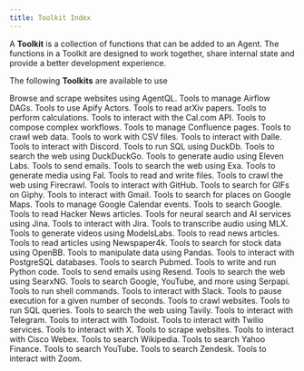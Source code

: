 ```yaml
---
title: Toolkit Index
---
```


A **Toolkit** is a collection of functions that can be added to an Agent. The functions in a Toolkit are designed to work together, share internal state and provide a better development experience.

The following **Toolkits** are available to use

<CardGroup cols={3}>
  <Card
    title="AgentQL"
    icon="magnifying-glass"
    iconType="duotone"
    href="/tools/toolkits/agentql"
  >
    Browse and scrape websites using AgentQL.
  </Card>
  <Card
    title="Airflow"
    icon="wind"
    iconType="duotone"
    href="/tools/toolkits/airflow"
  >
    Tools to manage Airflow DAGs.
  </Card>
  <Card
    title="Apify"
    icon="gear"
    iconType="duotone"
    href="/tools/toolkits/apify"
  >
    Tools to use Apify Actors.
  </Card>
  <Card
    title="Arxiv"
    icon="book"
    iconType="duotone"
    href="/tools/toolkits/arxiv"
  >
    Tools to read arXiv papers.
  </Card>
  <Card
    title="Calculator"
    icon="calculator"
    iconType="duotone"
    href="/tools/toolkits/calculator"
  >
    Tools to perform calculations.
  </Card>
  <Card
    title="CalCom"
    icon="calendar"
    iconType="duotone"
    href="/tools/toolkits/calcom"
  >
    Tools to interact with the Cal.com API.
  </Card>
  <Card
    title="Composio"
    icon="code-branch"
    iconType="duotone"
    href="/tools/toolkits/composio"
  >
    Tools to compose complex workflows.
  </Card>
  <Card
    title="Confluence"
    icon="file"
    iconType="duotone"
    href="/tools/toolkits/confluence"
  >
    Tools to manage Confluence pages.
  </Card>
  <Card
    title="Crawl4AI"
    icon="spider"
    iconType="duotone"
    href="/tools/toolkits/crawl4ai"
  >
    Tools to crawl web data.
  </Card>
  <Card
    title="CSV"
    icon="file-csv"
    iconType="duotone"
    href="/tools/toolkits/csv"
  >
    Tools to work with CSV files.
  </Card>
  <Card
    title="Dalle"
    icon="eye"
    iconType="duotone"
    href="/tools/toolkits/dalle"
  >
    Tools to interact with Dalle.
  </Card>
  <Card
    title="Discord"
    icon="comment"
    iconType="duotone"
    href="/tools/toolkits/discord"
  >
    Tools to interact with Discord.
  </Card>
  <Card
    title="DuckDb"
    icon="server"
    iconType="duotone"
    href="/tools/toolkits/duckdb"
  >
    Tools to run SQL using DuckDb.
  </Card>
  <Card
    title="DuckDuckGo"
    icon="duck"
    iconType="duotone"
    href="/tools/toolkits/duckduckgo"
  >
    Tools to search the web using DuckDuckGo.
  </Card>
  <Card
    title="Eleven Labs"
    icon="headphones"
    iconType="duotone"
    href="/tools/toolkits/eleven_labs"
  >
    Tools to generate audio using Eleven Labs.
  </Card>
  <Card
    title="Email"
    icon="envelope"
    iconType="duotone"
    href="/tools/toolkits/email"
  >
    Tools to send emails.
  </Card>
  <Card
    title="Exa"
    icon="magnifying-glass"
    iconType="duotone"
    href="/tools/toolkits/exa"
  >
    Tools to search the web using Exa.
  </Card>
  <Card title="Fal" icon="video" iconType="duotone" href="/tools/toolkits/fal">
    Tools to generate media using Fal.
  </Card>
  <Card title="File" icon="file" iconType="duotone" href="/tools/toolkits/file">
    Tools to read and write files.
  </Card>
  <Card
    title="Firecrawl"
    icon="fire"
    iconType="duotone"
    href="/tools/toolkits/firecrawl"
  >
    Tools to crawl the web using Firecrawl.
  </Card>
  <Card
    title="GitHub"
    icon="github"
    iconType="brands"
    href="/tools/toolkits/github"
  >
    Tools to interact with GitHub.
  </Card>
  <Card
    title="Giphy"
    icon="image"
    iconType="duotone"
    href="/tools/toolkits/giphy"
  >
    Tools to search for GIFs on Giphy.
  </Card>
  <Card
    title="Gmail"
    icon="envelope"
    iconType="duotone"
    href="/tools/toolkits/gmail"
  >
    Tools to interact with Gmail.
  </Card>
  <Card
    title="Google Maps"
    icon="map"
    iconType="duotone"
    href="/tools/toolkits/google_maps"
  >
    Tools to search for places on Google Maps.
  </Card>
  <Card
    title="Google Calendar"
    icon="calendar"
    iconType="duotone"
    href="/tools/toolkits/googlecalendar"
  >
    Tools to manage Google Calendar events.
  </Card>
  <Card
    title="Google Search"
    icon="google"
    iconType="duotone"
    href="/tools/toolkits/googlesearch"
  >
    Tools to search Google.
  </Card>
  <Card
    title="HackerNews"
    icon="newspaper"
    iconType="duotone"
    href="/tools/toolkits/hackernews"
  >
    Tools to read Hacker News articles.
  </Card>
  <Card
    title="Jina Reader"
    icon="robot"
    iconType="duotone"
    href="/tools/toolkits/jina_reader"
  >
    Tools for neural search and AI services using Jina.
  </Card>
  <Card title="Jira" icon="jira" iconType="brands" href="/tools/toolkits/jira">
    Tools to interact with Jira.
  </Card>
  <Card
    title="MLX Transcribe"
    icon="headphones"
    iconType="duotone"
    href="/tools/toolkits/mlx_transcribe"
  >
    Tools to transcribe audio using MLX.
  </Card>
  <Card
    title="ModelsLabs"
    icon="video"
    iconType="duotone"
    href="/tools/toolkits/models_labs"
  >
    Tools to generate videos using ModelsLabs.
  </Card>
  <Card
    title="Newspaper"
    icon="newspaper"
    iconType="duotone"
    href="/tools/toolkits/newspaper"
  >
    Tools to read news articles.
  </Card>
  <Card
    title="Newspaper4k"
    icon="newspaper"
    iconType="duotone"
    href="/tools/toolkits/newspaper4k"
  >
    Tools to read articles using Newspaper4k.
  </Card>
  <Card
    title="OpenBB"
    icon="chart-bar"
    iconType="duotone"
    href="/tools/toolkits/openbb"
  >
    Tools to search for stock data using OpenBB.
  </Card>
  <Card
    title="Pandas"
    icon="table"
    iconType="duotone"
    href="/tools/toolkits/pandas"
  >
    Tools to manipulate data using Pandas.
  </Card>
  <Card
    title="Postgres"
    icon="database"
    iconType="duotone"
    href="/tools/toolkits/postgres"
  >
    Tools to interact with PostgreSQL databases.
  </Card>
  <Card
    title="Pubmed"
    icon="file-medical"
    iconType="duotone"
    href="/tools/toolkits/pubmed"
  >
    Tools to search Pubmed.
  </Card>
  <Card
    title="Python"
    icon="code"
    iconType="duotone"
    href="/tools/toolkits/python"
  >
    Tools to write and run Python code.
  </Card>
  <Card
    title="Resend"
    icon="paper-plane"
    iconType="duotone"
    href="/tools/toolkits/resend"
  >
    Tools to send emails using Resend.
  </Card>
  <Card
    title="SearxNG"
    icon="magnifying-glass"
    iconType="duotone"
    href="/tools/toolkits/searxng"
  >
    Tools to search the web using SearxNG.
  </Card>
  <Card
    title="Serpapi"
    icon="magnifying-glass"
    iconType="duotone"
    href="/tools/toolkits/serpapi"
  >
    Tools to search Google, YouTube, and more using Serpapi.
  </Card>
  <Card
    title="Shell"
    icon="terminal"
    iconType="duotone"
    href="/tools/toolkits/shell"
  >
    Tools to run shell commands.
  </Card>
  <Card
    title="Slack"
    icon="slack"
    iconType="duotone"
    href="/tools/toolkits/slack"
  >
    Tools to interact with Slack.
  </Card>
  <Card
    title="Sleep"
    icon="bed"
    iconType="duotone"
    href="/tools/toolkits/sleep"
  >
    Tools to pause execution for a given number of seconds.
  </Card>
  <Card
    title="Spider"
    icon="spider"
    iconType="duotone"
    href="/tools/toolkits/spider"
  >
    Tools to crawl websites.
  </Card>
  <Card
    title="SQL"
    icon="database"
    iconType="duotone"
    href="/tools/toolkits/sql"
  >
    Tools to run SQL queries.
  </Card>
  <Card
    title="Tavily"
    icon="magnifying-glass"
    iconType="duotone"
    href="/tools/toolkits/tavily"
  >
    Tools to search the web using Tavily.
  </Card>
  <Card
    title="Telegram"
    icon="telegram"
    iconType="brands"
    href="/tools/toolkits/telegram"
  >
    Tools to interact with Telegram.
  </Card>
  <Card
    title="Todoist"
    icon="list"
    iconType="duotone"
    href="/tools/toolkits/todoist"
  >
    Tools to interact with Todoist.
  </Card>
  <Card
    title="Twilio"
    icon="mobile-screen-button"
    iconType="duotone"
    href="/tools/toolkits/twilio"
  >
    Tools to interact with Twilio services.
  </Card>
  <Card
    title="X (Twitter)"
    icon="x-twitter"
    iconType="brands"
    href="/tools/toolkits/x"
  >
    Tools to interact with X.
  </Card>
  <Card
    title="Website"
    icon="globe"
    iconType="duotone"
    href="/tools/toolkits/website"
  >
    Tools to scrape websites.
  </Card>
  <Card
    title="Webex"
    icon="message"
    iconType="duotone"
    href="/tools/toolkits/webex"
  >
    Tools to interact with Cisco Webex.
  </Card>
  <Card
    title="Wikipedia"
    icon="book"
    iconType="duotone"
    href="/tools/toolkits/wikipedia"
  >
    Tools to search Wikipedia.
  </Card>
  <Card
    title="YFinance"
    icon="dollar-sign"
    iconType="duotone"
    href="/tools/toolkits/yfinance"
  >
    Tools to search Yahoo Finance.
  </Card>
  <Card
    title="YouTube"
    icon="youtube"
    iconType="brands"
    href="/tools/toolkits/youtube"
  >
    Tools to search YouTube.
  </Card>
  <Card
    title="Zendesk"
    icon="headphones"
    iconType="duotone"
    href="/tools/toolkits/zendesk"
  >
    Tools to search Zendesk.
  </Card>
  <Card
    title="Zoom"
    icon="video"
    iconType="duotone"
    href="/tools/toolkits/zoom"
  >
    Tools to interact with Zoom.
  </Card>
</CardGroup>

